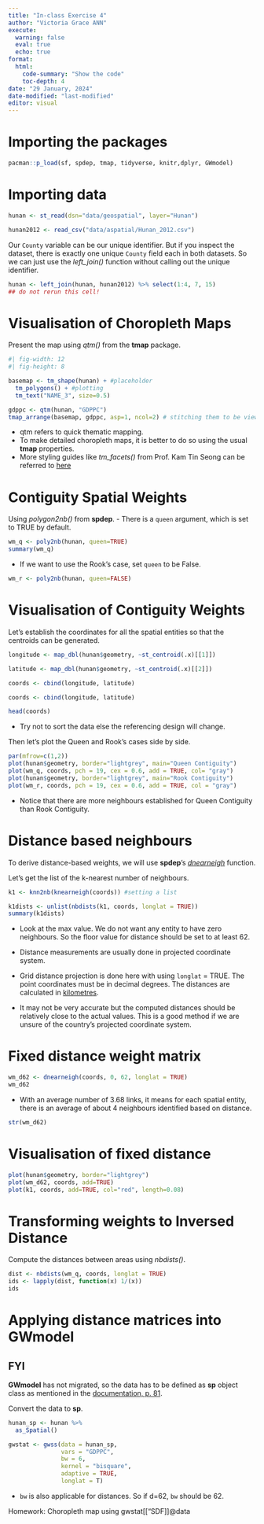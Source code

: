 ```yaml
---
title: "In-class Exercise 4"
author: "Victoria Grace ANN"
execute: 
  warning: false
  eval: true
  echo: true
format:  
  html: 
    code-summary: "Show the code"
    toc-depth: 4
date: "29 January, 2024"
date-modified: "last-modified"
editor: visual
---
```


#   Importing the packages
```r
pacman::p_load(sf, spdep, tmap, tidyverse, knitr,dplyr, GWmodel)
```

#   Importing data

```r
hunan <- st_read(dsn="data/geospatial", layer="Hunan")
```


```r
hunan2012 <- read_csv("data/aspatial/Hunan_2012.csv")
```

Our `County` variable can be our unique identifier. But if you inspect the dataset, there is exactly one unique `County` field each in both datasets. So we can just use the *left_join()* function without calling out the unique identifier.
```r
hunan <- left_join(hunan, hunan2012) %>% select(1:4, 7, 15)
## do not rerun this cell!
```

# Visualisation of Choropleth Maps
Present the map using *qtm()* from the **tmap** package.
```r
#| fig-width: 12
#| fig-height: 8

basemap <- tm_shape(hunan) + #placeholder
  tm_polygons() + #plotting
  tm_text("NAME_3", size=0.5)

gdppc <- qtm(hunan, "GDPPC")
tmap_arrange(basemap, gdppc, asp=1, ncol=2) # stitching them to be viewed together
```

-   qtm refers to quick thematic mapping. 
-   To make detailed choropleth maps, it is better to do so using the usual **tmap** properties.
-   More styling guides like *tm_facets()* from Prof. Kam Tin Seong can be referred to [here](https://r4gdsa.netlify.app/chap02)


#   Contiguity Spatial Weights
Using *polygon2nb()* from **spdep**.
-   There is a `queen` argument, which is set to TRUE by default.
```r
wm_q <- poly2nb(hunan, queen=TRUE)
summary(wm_q)
```

- If we want to use the Rook's case, set `queen` to be False.
```r
wm_r <- poly2nb(hunan, queen=FALSE)
```


# Visualisation of Contiguity Weights
Let's establish the coordinates for all the spatial entities so that the centroids can be generated.
```r
longitude <- map_dbl(hunan$geometry, ~st_centroid(.x)[[1]])

latitude <- map_dbl(hunan$geometry, ~st_centroid(.x)[[2]])

coords <- cbind(longitude, latitude)

coords <- cbind(longitude, latitude)

head(coords)
```
-   Try not to sort the data else the referencing design will change.

Then let's plot the Queen and Rook's cases side by side.

```r
par(mfrow=c(1,2))
plot(hunan$geometry, border="lightgrey", main="Queen Contiguity")
plot(wm_q, coords, pch = 19, cex = 0.6, add = TRUE, col= "gray")
plot(hunan$geometry, border="lightgrey", main="Rook Contiguity")
plot(wm_r, coords, pch = 19, cex = 0.6, add = TRUE, col = "gray")
```

- Notice that there are more neighbours established for Queen Contiguity than Rook Contiguity.


# Distance based neighbours

To derive distance-based weights, we will use **spdep**'s [*dnearneigh*](https://r-spatial.github.io/spdep/reference/dnearneigh.html) function.

Let's get the list of the k-nearest number of neighbours.
```r
k1 <- knn2nb(knearneigh(coords)) #setting a list
```

```r
k1dists <- unlist(nbdists(k1, coords, longlat = TRUE)) 
summary(k1dists)
```
-   Look at the max value. We do not want any entity to have zero neighbours. So the floor value for distance should be set to at least 62.

-   Distance measurements are usually done in projected coordinate system.

-   Grid distance projection is done here with using `longlat` = TRUE. The point coordinates must be in decimal degrees. The distances are calculated in [kilometres](https://rdrr.io/rforge/spdep/man/nbdists.html#:~:text=distances%20are%20measured%20in%20kilometers). 

-   It may not be very accurate but the computed distances should be relatively close to the actual values. This is a good method if we are unsure of the country's projected coordinate system.

# Fixed distance weight matrix
```r
wm_d62 <- dnearneigh(coords, 0, 62, longlat = TRUE)
wm_d62
```
-   With an average number of 3.68 links, it means for each spatial entity, there is an average of about 4 neighbours identified based on distance.

```r
str(wm_d62)
```

# Visualisation of fixed distance
```r
plot(hunan$geometry, border="lightgrey")
plot(wm_d62, coords, add=TRUE)
plot(k1, coords, add=TRUE, col="red", length=0.08)
```

# Transforming weights to Inversed Distance
Compute the distances between areas using *nbdists()*.

```r
dist <- nbdists(wm_q, coords, longlat = TRUE)
ids <- lapply(dist, function(x) 1/(x))
ids
```

# Applying distance matrices into GWmodel

:::{callout-note}
## FYI
**GWmodel** has not migrated, so the data has to be defined as **sp** object class as mentioned in the [documentation, p. 81](https://cran.r-project.org/web/packages/GWmodel/GWmodel.pdf). 
:::

Convert the data to **sp**.
```r
hunan_sp <- hunan %>% 
  as_Spatial()
```

```r
gwstat <- gwss(data = hunan_sp,
               vars = "GDPPC",
               bw = 6, 
               kernel = "bisquare",
               adaptive = TRUE,
               longlat = T)
```

-   `bw` is also applicable for distances. So if d=62, `bw` should be 62.


Homework:
Choropleth map using gwstat[["SDF]]@data

